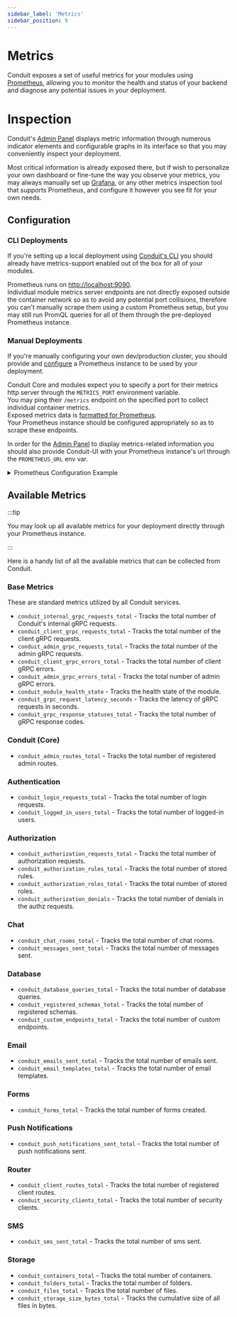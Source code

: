 ```yaml
---
sidebar_label: 'Metrics'
sidebar_position: 9
---
```


# Metrics

Conduit exposes a set of useful metrics for your modules using [Prometheus](https://prometheus.io/),
allowing you to monitor the health and status of your backend
and diagnose any potential issues in your deployment.

# Inspection

Conduit's [Admin Panel](./administration/admin-panel.mdx) displays metric information through numerous
indicator elements and configurable graphs in its interface so that you may conveniently  inspect your deployment.

Most critical information is already exposed there, but if wish to personalize your own dashboard or fine-tune the way
you observe your metrics, you may always manually set up
[Grafana](https://grafana.com/docs/grafana/latest/datasources/prometheus/),
or any other metrics inspection tool that supports Prometheus,
and configure it however you see fit for your own needs.

## Configuration

### CLI Deployments

If you're setting up a local deployment using [Conduit's CLI](./cli.mdx) you should already have metrics-support
enabled out of the box for all of your modules.

Prometheus runs on [http://localhost:9090](http://localhost:9090).<br />
Individual module metrics server endpoints are not directly exposed outside the container network
so as to avoid any potential port collisions, therefore you can't manually scrape them using a custom Prometheus setup,
but you may still run PromQL queries for all of them through the pre-deployed Prometheus instance.

### Manual Deployments

If you're manually configuring your own dev/production cluster, you should provide
and [configure](https://prometheus.io/docs/prometheus/latest/configuration/configuration/)
a Prometheus instance to be used by your deployment.

Conduit Core and modules expect you to specify a port for their metrics http server
through the `METRICS_PORT` environment variable.<br />
You may ping their `/metrics` endpoint on the specified port to collect individual container metrics.<br />
Exposed metrics data is [formatted for Prometheus](https://prometheus.io/docs/concepts/data_model/).<br />
Your Prometheus instance should be configured appropriately so as to scrape these endpoints.

In order for the [Admin Panel](./administration/admin-panel.mdx) to display metrics-related information
you should also provide Conduit-UI with your Prometheus instance's url through the `PROMETHEUS_URL` env var.

<details>
<summary>Prometheus Configuration Example</summary>

```yaml
global:
  scrape_interval: 5s
  scrape_timeout: 5s
  evaluation_interval: 5s
alerting:
  alertmanagers:
    - static_configs:
      - targets: []
    scheme: http
    timeout: 10s
    api_version: v1
scrape_configs:
  - job_name: prometheus
    honor_timestamps: true
    scrape_interval: 3s
    scrape_timeout: 3s
    metrics_path: /metrics
    scheme: http
    static_configs:
      - labels:
          module: 'Core'
        targets: ['conduit:9091']
      - labels:
          module: 'Database'
        targets: ['conduit-database:9092']
      - labels:
          module: 'Router'
        targets: ['conduit-router:9093']
      - labels:
          module: 'Authentication'
        targets: ['conduit-authentication:9094']
      - labels:
          module: 'Chat'
        targets: ['conduit-chat:9095']
      - labels:
          module: 'Email'
        targets: ['conduit-email:9096']
      - labels:
          module: 'Forms'
        targets: ['conduit-forms:9097']
      - labels:
          module: 'Push Notifications'
        targets: ['conduit-push-notifications:9098']
      - labels:
          module: 'SMS'
        targets: ['conduit-sms:9099']
      - labels:
          module: 'Storage'
        targets: ['conduit-storage:9190']
```
</details>

## Available Metrics

:::tip

You may look up all available metrics for your deployment directly through your Prometheus instance.

:::

Here is a handy list of all the available metrics that can be collected from Conduit.

### Base Metrics

These are standard metrics utilized by all Conduit services.

- ```conduit_internal_grpc_requests_total``` - Tracks the total number of Conduit's internal gRPC requests.
- ```conduit_client_grpc_requests_total``` - Tracks the total number of the client gRPC requests.
- ```conduit_admin_grpc_requests_total``` - Tracks the total number of the admin gRPC requests.
- ```conduit_client_grpc_errors_total``` - Tracks the total number of client gRPC errors.
- ```conduit_admin_grpc_errors_total``` - Tracks the total number of admin gRPC errors.
- ```conduit_module_health_state``` - Tracks the health state of the module.
- ```conduit_grpc_request_latency_seconds``` - Tracks the latency of gRPC requests in seconds.
- ```conduit_grpc_response_statuses_total``` - Tracks the total number of gRPC response codes.

### Conduit (Core)

- ```conduit_admin_routes_total``` - Tracks the total number of registered admin routes.

### Authentication

- ```conduit_login_requests_total``` - Tracks the total number of login requests.
- ```conduit_logged_in_users_total``` - Tracks the total number of logged-in users.

### Authorization

- ```conduit_authorization_requests_total``` - Tracks the total number of authorization requests.
- ```conduit_authorization_rules_total``` - Tracks the total number of stored rules.
- ```conduit_authorization_roles_total``` - Tracks the total number of stored roles.
- ```conduit_authorization_denials``` - Tracks the total number of denials in the authz requests.

### Chat

- ```conduit_chat_rooms_total``` - Tracks the total number of chat rooms.
- ```conduit_messages_sent_total``` - Tracks the total number of messages sent.

### Database

- ```conduit_database_queries_total``` - Tracks the total number of database queries.
- ```conduit_registered_schemas_total``` - Tracks the total number of registered schemas.
- ```conduit_custom_endpoints_total``` - Tracks the total number of custom endpoints.

### Email

- ```conduit_emails_sent_total``` - Tracks the total number of emails sent.
- ```conduit_email_templates_total``` - Tracks the total number of email templates.

### Forms

- ```conduit_forms_total``` - Tracks the total number of forms created.

### Push Notifications

- ```conduit_push_notifications_sent_total``` - Tracks the total number of push notifications sent.

### Router

- ```conduit_client_routes_total``` - Tracks the total number of registered client routes.
- ```conduit_security_clients_total``` - Tracks the total number of security clients.

### SMS

- ```conduit_sms_sent_total``` - Tracks the total number of sms sent.

### Storage

- ```conduit_containers_total``` - Tracks the total number of containers.
- ```conduit_folders_total``` - Tracks the total number of folders.
- ```conduit_files_total``` - Tracks the total number of files.
- ```conduit_storage_size_bytes_total``` - Tracks the cumulative size of all files in bytes.
